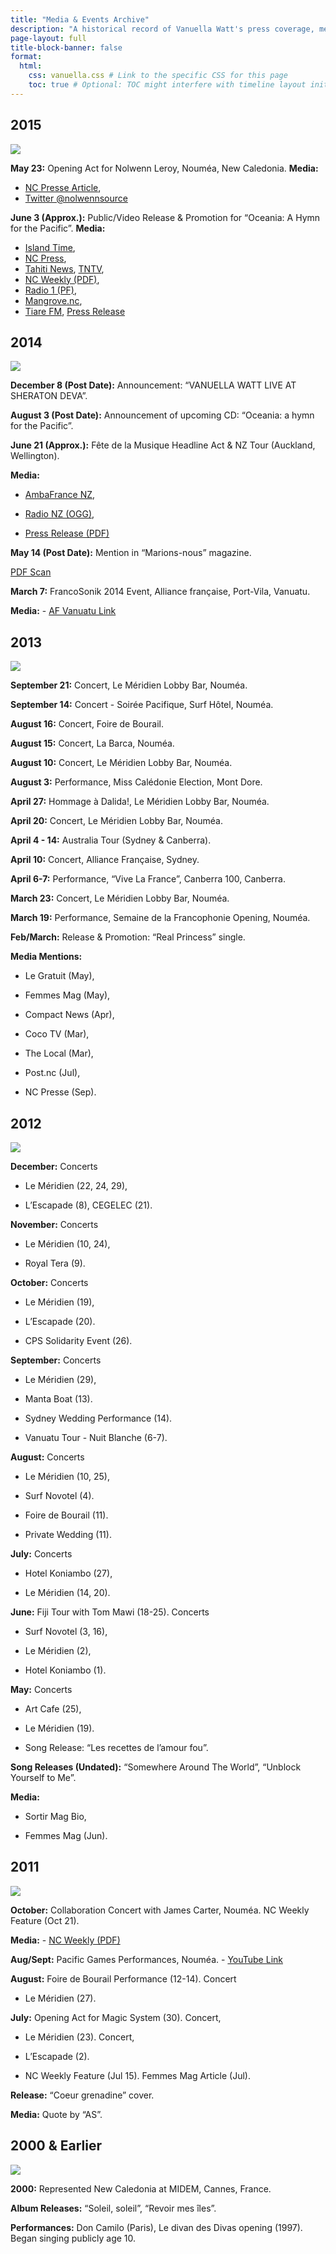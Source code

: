 ```yaml
---
title: "Media & Events Archive"
description: "A historical record of Vanuella Watt's press coverage, media appearances, performances, and significant events, presented with an animated timeline."
page-layout: full
title-block-banner: false
format:
  html:
    css: vanuella.css # Link to the specific CSS for this page
    toc: true # Optional: TOC might interfere with timeline layout initially
---
```


::::::::::::::: timeline
:::: container
::: text-box
## 2015 {#2015}

![](/gallery/article_2015.jpg)

**May 23:** Opening Act for Nolwenn Leroy, Nouméa, New Caledonia. **Media:**

-   [NC Presse Article](http://www.ncpresse.nc/Vanuella-Watt-en-premiere-partie-du-concert-de-Nolwenn-Leroy-_a4110.html),
-   [Twitter \@nolwennsource](https://twitter.com/nolwennsource)

**June 3 (Approx.):** Public/Video Release & Promotion for "Oceania: A Hymn for the Pacific". **Media:**

-   [Island Time](https://islandculturearchivalsupport.wordpress.com/2015/06/03/official-video-of-oceania-a-hymn-for-the-pacific/),
-   [NC Press](http://www.ncpresse.nc/Sortie-de-Oceania-a-Hymn-for-the-Pacific-par-Vanuella-Watt-et-Igelese-Ete_a3334.html),
-   [Tahiti News](http://www.tahitinews.co/nouveau-le-clip-de-oceania-lhymne-du-pacifique/), [TNTV](http://www.tntv.pf/Un-hymne-pour-le-Pacifique_a4103.html),
-   [NC Weekly (PDF)](../pdfs/OCEANIA-in-NC-WEEKLY.pdf),
-   [Radio 1 (PF)](http://www.radio1.pf/oceania-un-hymne-pour-le-pacifique/),
-   [Mangrove.nc](http://www.mangrove.nc/index.php/albums/nouvelle-caledonie/386/oceania-all-stars-oceania-a-hymn-for-the-pacific),
-   [Tiare FM](http://www.tiarefm.pf/videogallery/oceania-all-stars-a-hymn-for-the-pacific/), [Press Release](#oceania-press-release)
:::
::::

:::: container
::: text-box
## 2014 {#2014}

![](/gallery/article_2014.jpg)

**December 8 (Post Date):** Announcement: "VANUELLA WATT LIVE AT SHERATON DEVA".

**August 3 (Post Date):** Announcement of upcoming CD: "Oceania: a hymn for the Pacific".

**June 21 (Approx.):** Fête de la Musique Headline Act & NZ Tour (Auckland, Wellington).

**Media:**

-   [AmbaFrance NZ](https://web.archive.org/web/20190320080450/http://www.ambafrance-nz.org/Vanuella-Watt-en-tete-d-affiche-de),

-   [Radio NZ (OGG)](http://podcast.radionz.co.nz/upbt/upbt-20140619-1235-yves_lafoy_and_nathalie_buckrell_la_fete_de_la_musique-00.ogg),

-   [Press Release (PDF)](../pdfs/NZ-TOUR-PRESS-RELEASE-V-Watt.pdf)

**May 14 (Post Date):** Mention in "Marions-nous" magazine.

[PDF Scan](../pdfs/MP-Vanuella-Watt1.pdf)

**March 7:** FrancoSonik 2014 Event, Alliance française, Port-Vila, Vanuatu.

**Media:** - [AF Vanuatu Link](http://www.alliancefr.vu/fr/culture/329-francosonik-2014-avec-vanuella-et-gator-queen)
:::
::::

:::: container
::: text-box
## 2013 {#2013}

![](/gallery/article_2013.jpg)

**September 21:** Concert, Le Méridien Lobby Bar, Nouméa.

**September 14:** Concert - Soirée Pacifique, Surf Hôtel, Nouméa.

**August 16:** Concert, Foire de Bourail.

**August 15:** Concert, La Barca, Nouméa.

**August 10:** Concert, Le Méridien Lobby Bar, Nouméa.

**August 3:** Performance, Miss Calédonie Election, Mont Dore.

**April 27:** Hommage à Dalida!, Le Méridien Lobby Bar, Nouméa.

**April 20:** Concert, Le Méridien Lobby Bar, Nouméa.

**April 4 - 14:** Australia Tour (Sydney & Canberra).

**April 10:** Concert, Alliance Française, Sydney.

**April 6-7:** Performance, "Vive La France", Canberra 100, Canberra.

**March 23:** Concert, Le Méridien Lobby Bar, Nouméa.

**March 19:** Performance, Semaine de la Francophonie Opening, Nouméa.

**Feb/March:** Release & Promotion: "Real Princess" single.

**Media Mentions:**

-   Le Gratuit (May),

-   Femmes Mag (May),

-   Compact News (Apr),

-   Coco TV (Mar),

-   The Local (Mar),

-   Post.nc (Jul),

-   NC Presse (Sep).
:::
::::

:::: container
::: text-box
## 2012 {#2012}

![](/gallery/article_2012.jpg)

**December:** Concerts

-   Le Méridien (22, 24, 29),

-   L'Escapade (8), CEGELEC (21).

**November:** Concerts

-   Le Méridien (10, 24),

-   Royal Tera (9).

**October:** Concerts

-   Le Méridien (19),

-   L'Escapade (20).

-   CPS Solidarity Event (26).

**September:** Concerts

-   Le Méridien (29),

-   Manta Boat (13).

-   Sydney Wedding Performance (14).

-   Vanuatu Tour - Nuit Blanche (6-7).

**August:** Concerts

-   Le Méridien (10, 25),

-   Surf Novotel (4).

-   Foire de Bourail (11).

-   Private Wedding (11).

**July:** Concerts

-   Hotel Koniambo (27),

-   Le Méridien (14, 20).

**June:** Fiji Tour with Tom Mawi (18-25). Concerts

-   Surf Novotel (3, 16),

-   Le Méridien (2),

-   Hotel Koniambo (1).

**May:** Concerts

-   Art Cafe (25),

-   Le Méridien (19).

-   Song Release: "Les recettes de l’amour fou".

**Song Releases (Undated):** "Somewhere Around The World", "Unblock Yourself to Me".

**Media:**

-   Sortir Mag Bio,

-   Femmes Mag (Jun).
:::
::::

:::: container
::: text-box
## 2011 {#2011}

![](/gallery/article_2011.jpg)

**October:** Collaboration Concert with James Carter, Nouméa. NC Weekly Feature (Oct 21).

**Media:** - [NC Weekly (PDF)](../pdfs/STANDING-OVATION1.pdf)

**Aug/Sept:** Pacific Games Performances, Nouméa. - [YouTube Link](http://www.youtube.com/watch?v=YhwQKYgrXcs)

**August:** Foire de Bourail Performance (12-14). Concert

-   Le Méridien (27).

**July:** Opening Act for Magic System (30). Concert,

-   Le Méridien (23). Concert,

-   L'Escapade (2).

-   NC Weekly Feature (Jul 15). Femmes Mag Article (Jul).

**Release:** "Coeur grenadine" cover.

**Media:** Quote by "AS".
:::
::::

:::: container


::: text-box
## 2000 & Earlier {#earlier}

![](/gallery/article_2000.jpg)

**2000:** Represented New Caledonia at MIDEM, Cannes, France.

**Album Releases:** "Soleil, soleil", "Revoir mes îles".

**Performances:** Don Camilo (Paris), Le divan des Divas opening (1997). Began singing publicly age 10.
:::
::::

```{=html}
<script>
  document.addEventListener('DOMContentLoaded', function() {
    const containers = document.querySelectorAll('.timeline .container');
    let delay = 0; // Initial delay

    containers.forEach((container, index) => {
      // Add alternating classes
      if (index % 2 === 0) {
        container.classList.add('left-container');
      } else {
        container.classList.add('right-container');
      }

      // Add sequential animation delay
      // Stagger the delay slightly more
      container.style.animationDelay = `${delay}s`;
      delay += 0.5; // Increment delay for the next item (adjust as needed)

      // Optional: Add class when element scrolls into view
      // This requires Intersection Observer API for better performance
      // For simplicity now, we use CSS animation delay on load
    });
  });
</script>
```
:::::::::::::::
